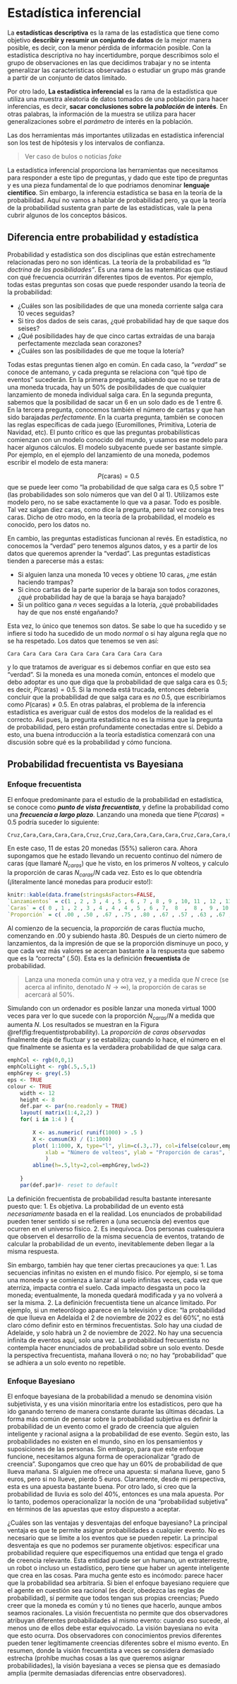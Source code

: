 # Estadística inferencial

La **estadísticas descriptiva** es la rama de las estadística que tiene como objetivo **describir y resumir un conjunto de datos** de la mejor manera posible, es decir, con la menor pérdida de información posible. Con la estadística descriptiva no hay incertidumbre, porque describimos solo el grupo de observaciones en las que decidimos trabajar y no se intenta generalizar las características observadas o estudiar un grupo más grande a partir de un conjunto de datos limitado.

Por otro lado, **La estadística inferencial** es la rama de la estadística que utiliza una muestra aleatoria de datos tomados de una población para hacer inferencias, es decir, **sacar conclusiones sobre la *población* de interés**. En otras palabras, la información de la muestra se utiliza para hacer generalizaciones sobre el *parámetro* de interés en la población.

Las dos herramientas más importantes utilizadas en estadística inferencial son los test de hipótesis y los intervalos de confianza.

> Ver caso de bulos o noticias *fake*

La estadística inferencial proporciona las herramientas que necesitamos para responder a este tipo de preguntas, y dado que este tipo de preguntas y es una pieza fundamental de lo que podriamos denominar **lenguaje científico**. Sin embargo, la inferencia estadística se basa en la teoría de la probabilidad. Aquí no vamos a hablar de probabilidad pero, ya que la teoría de la probabilidad sustenta gran parte de las estadísticas, vale la pena cubrir algunos de los conceptos básicos.

## Diferencia entre probabilidad y estadística
Probabilidad y estadística son dos disciplinas que están estrechamente relacionadas pero no son idénticas. La teoría de la probabilidad es *"la doctrina de las posibilidades"*. Es una rama de las matemáticas que estiaud con qué frecuencia ocurrirán diferentes tipos de eventos. Por ejemplo, todas estas preguntas son cosas que puede responder usando la teoría de la probabilidad:

- ¿Cuáles son las posibilidades de que una moneda corriente salga cara 10 veces seguidas?
- Si tiro dos dados de seis caras, ¿qué probabilidad hay de que saque dos seises?
- ¿Qué posibilidades hay de que cinco cartas extraídas de una baraja perfectamente mezclada sean corazones?
- ¿Cuáles son las posibilidades de que me toque la lotería? 

Todas estas preguntas tienen algo en común. En cada caso, la *"verdad"* se conoce de antemano, y cada pregunta se relaciona con "qué tipo de eventos" sucederán. En la primera pregunta, sabiendo que no se trata de una moneda trucada, hay un 50% de posibilidades de que cualquier lanzamiento de moneda individual salga cara. En la segunda pregunta, sabemos que la posibilidad de sacar un 6 en un solo dado es de 1 entre 6. En la tercera pregunta, conocemos también el número de cartas y que han sido barajadas *perfectamente*. En la cuarta pregunta, también se conocen las reglas específicas de cada juego (Euromillones, Primitiva, Loteria de Navidad, etc). El punto crítico es que las preguntas probabilísticas comienzan con un modelo conocido del mundo, y usamos ese modelo para hacer algunos cálculos. El modelo subyacente puede ser bastante simple. Por ejemplo, en el ejemplo del lanzamiento de una moneda, podemos escribir el modelo de esta manera: 

$$
P(\mbox{caras}) = 0.5
$$
que se puede leer como "la probabilidad de que salga cara es 0,5 sobre 1" (las probabilidades son solo números que van del 0 al 1). Utilizamos este modelo pero, no se sabe exactamente lo que va a pasar. Todo es posible. Tal vez salgan diez caras, como dice la pregunta, pero tal vez consiga tres caras. Dicho de otro modo, en la teoría de la probabilidad, el modelo es conocido, pero los datos no.

En cambio, las preguntas estadísticas funcionan al revés. En estadística, no conocemos la "verdad" pero tenemos algunos datos, y es a partir de los datos que queremos aprender la "verdad". Las preguntas estadísticas tienden a parecerse más a estas:

- Si alguien lanza una moneda 10 veces y obtiene 10 caras, ¿me están haciendo trampas?
- Si cinco cartas de la parte superior de la baraja son todos corazones, ¿qué probabilidad hay de que la baraja se haya barajado? 
- Si un político gana *n* veces seguidas a la lotería, ¿qué probabilidades hay de que nos ensté engañando?

Esta vez, lo único que tenemos son datos. Se sabe lo que ha sucedido y se infiere si todo ha sucedido de un modo *normal* o si hay alguna regla que no se ha respetado. Los datos que tenemos se ven así:

```
Cara Cara Cara Cara Cara Cara Cara Cara Cara Cara
```

y lo que tratamos de averiguar es si debemos confiar en que esto sea "verdad". Si la moneda es una moneda común, entonces el modelo que debo adoptar es uno  que diga que la probabilidad de que salga cara es 0.5; es decir, $P(\mbox{caras}) = 0.5$. Si la moneda está trucada, entonces debería concluir que la probabilidad de que salga cara es *no* 0.5, que escribiríamos como $P(\mbox{caras})\neq0.5$. En otras palabras, el problema de la inferencia estadística es averiguar cuál de estos dos modelos de la realidad es el correcto. Así pues, la pregunta estadística no es la misma que la pregunta de probabilidad, pero están profundamente conectadas entre sí. Debido a esto, una buena introducción a la teoría estadística comenzará con una discusión sobre qué es la probabilidad y cómo funciona. 

## Probabilidad frecuentista vs Bayesiana

### Enfoque frecuentista
El enfoque predominante para el estudio de la probabilidad en estadística, se conoce como ***punto de vista frecuentista***, y define la probabilidad como una ***frecuencia a largo plazo***. Lanzando una moneda que tiene $P(caras) = 0.5$ podría suceder lo siguiente:

```
Cruz,Cara,Cara,Cara,Cara,Cruz,Cruz,Cara,Cara,Cara,Cara,Cruz,Cara,Cara,Cruz,Cruz,Cruz,Cruz,Cruz,Cara
```

En este caso, 11 de estas 20 monedas (55%) salieron cara. Ahora supongamos que he estado llevando un recuento continuo del número de caras (que llamaré $N_{caras}$) que he visto, en los primeros $N$ volteos, y calculo la proporción de caras $N_{caras}/N$ cada vez. Esto es lo que obtendría (¡literalmente lancé monedas para producir esto!): 

```r
knitr::kable(data.frame(stringsAsFactors=FALSE,
`Lanzamientos` = c(1 , 2 , 3 , 4 , 5 , 6 , 7 , 8 , 9 , 10, 11 , 12 , 13 , 14 , 15 , 16 , 17 , 18 , 19 , 20),
`Caras` = c( 0 , 1 , 2 , 3 , 4 , 4 , 4 , 5 , 6 , 7,  8  ,  8 ,  9 , 10 , 10 , 10 , 10 , 10 , 10 , 11 ), 
`Proporción` = c( .00 , .50 , .67 , .75 , .80 , .67 , .57 , .63 , .67 , .70, .73 , .67 , .69 , .71 , .67 ,  .63 , .59 , .56 , .53 , .55)))
```

Al comienzo de la secuencia, la *proporción* de caras fluctúa mucho, comenzando en .00 y subiendo hasta .80. Después de un cierto número de lanzamientos, da la impresión de que se la proporción disminuye un poco, y que cada vez más valores se acercan bastante a la respuesta que sabemo que es la "correcta" (.50). Esta es la definición **frecuentista** de probabilidad. 

> Lanza una moneda común una y otra vez, y a medida que $N$ crece (se acerca al infinito, denotado $N\rightarrow\infty$), la proporción de caras se acercará al 50%.

Simulando con un ordenador es posible lanzar una moneda virtual 1000 veces para ver lo que sucede con la proporción $N_{caras}/N$ a medida que aumenta $N$. Los resultados se muestran en la Figura \@ref(fig:frequentistprobability). La *proporción de caras observadas* finalmente deja de fluctuar y se estabiliza; cuando lo hace, el número en el que finalmente se asienta es la verdadera probabilidad de que salga cara. 

```r
emphCol <- rgb(0,0,1)
emphColLight <- rgb(.5,.5,1)
emphGrey <- grey(.5)
eps <- TRUE
colour <- TRUE
	width <- 12
	height <- 8
	def.par <- par(no.readonly = TRUE)
	layout( matrix(1:4,2,2) )
	for( i in 1:4 ) {
		
		X <- as.numeric( runif(1000) > .5 )
		X <- cumsum(X) / (1:1000)
		plot( 1:1000, X, type="l", ylim=c(.3,.7), col=ifelse(colour,emphCol,emphGrey),
			xlab = "Número de volteos", ylab = "Proporción de caras", lwd=3
			) 
		abline(h=.5,lty=2,col=emphGrey,lwd=2)
		
	}
	par(def.par)#- reset to default
```

La definición frecuentista de probabilidad resulta bastante interesante puesto que:
1. Es objetiva. La probabilidad de un evento está *necesariamente* basada en el la realidad. Los enunciados de probabilidad pueden tener sentido si se refieren a (una secuencia de) eventos que ocurren en el universo físico.
2. Es inequívoca. Dos personas cualesquiera que observen el desarrollo de la misma secuencia de eventos, tratando de calcular la probabilidad de un evento, inevitablemente deben llegar a la misma respuesta. 

Sin embargo, también hay que tener ciertas precauciones ya que:
1. Las secuencias infinitas no existen en el mundo físico. Por ejemplo, si se toma una moneda y se comienza a lanzar al suelo infinitas veces, cada vez que aterriza, impacta contra el suelo. Cada impacto desgasta un poco la moneda; eventualmente, la moneda quedará modificada y ya no volverá a ser la misma.
2. La definición frecuentista tiene un alcance limitado. Por ejemplo, si un meteorólogo aparece en la televisión y dice: "la probabilidad de que llueva en Adelaida el 2 de noviembre de 2022 es del 60%", no está claro cómo definir esto en términos frecuentistas. Solo hay una ciudad de Adelaide, y solo habrà un 2 de noviembre de 2022. No hay una secuencia infinita de eventos aquí, solo una vez. La probabilidad frecuentista no contempla hacer enunciados de probabilidad sobre un solo evento. Desde la perspectiva frecuentista, mañana lloverá o no; no hay "probabilidad" que se adhiera a un solo evento no repetible.

### Enfoque Bayesiano
El enfoque bayesiana de la probabilidad a menudo se denomina visión subjetivista, y es una visión minoritaria entre los estadísticos, pero que ha ido ganando terreno de manera constante durante las últimas décadas. La forma más común de pensar sobre la probabilidad subjetiva es definir la probabilidad de un evento como el grado de creencia que alguien inteligente y racional asigna a la probabilidad de ese evento. Según esto, las probabilidades no existen en el mundo, sino en los pensamientos y suposiciones de las personas. Sin embargo, para que este enfoque funcione, necesitamos alguna forma de operacionalizar "grado de creencia". Supongamos que creo que hay un 60% de probabilidad de que llueva mañana. Si alguien me ofrece una apuesta: si mañana llueve, gano 5 euros, pero si no llueve, pierdo 5 euros. Claramente, desde mi perspectiva, esta es una apuesta bastante buena. Por otro lado, si creo que la probabilidad de lluvia es solo del 40%, entonces es una mala apuesta. Por lo tanto, podemos operacionalizar la noción de una "probabilidad subjetiva" en términos de las apuestas que estoy dispuesto a aceptar.

¿Cuáles son las ventajas y desventajas del enfoque bayesiano? La principal ventaja es que te permite asignar probabilidades a cualquier evento. No es necesario que se limite a los eventos que se pueden repetir. La principal desventaja es que no podemos ser puramente objetivos: especificar una probabilidad requiere que especifiquemos una entidad que tenga el grado de creencia relevante. Esta entidad puede ser un humano, un extraterrestre, un robot o incluso un estadístico, pero tiene que haber un agente inteligente que crea en las cosas. Para mucha gente esto es incómodo: parece hacer que la probabilidad sea arbitraria. Si bien el enfoque bayesiano requiere que el agente en cuestión sea racional (es decir, obedezca las reglas de probabilidad), sí permite que todos tengan sus propias creencias; Puedo creer que la moneda es común y tú no tienes que hacerlo, aunque ambos seamos racionales. La visión frecuentista no permite que dos observadores atribuyan diferentes probabilidades al mismo evento: cuando eso sucede, al menos uno de ellos debe estar equivocado. La visión bayesiana no evita que esto ocurra. Dos observadores con conocimientos previos diferentes pueden tener legítimamente creencias diferentes sobre el mismo evento. En resumen, donde la visión frecuentista a veces se considera demasiado estrecha (prohíbe muchas cosas a las que queremos asignar probabilidades), la visión bayesiana a veces se piensa que es demasiado amplia (permite demasiadas diferencias entre observadores).
